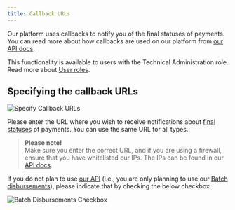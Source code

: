```yaml
---
title: Callback URLs
---
```


Our platform uses callbacks to notify you of the final statuses of payments. You can read more about how callbacks are used on our platform from [our API docs](https://docs.pawapay.co.uk/#section/Using-the-API/Callback-URLs).

This functionality is available to users with the Technical Administration role. Read more about [User roles](/v1/docs/user-roles).

## Specifying the callback URLs

![Specify Callback URLs](https://cdn.document360.io/32e6fd9e-30a7-4a81-b2d6-2f89eb3bbb0d/Images/Documentation/cu1.png)

Please enter the URL where you wish to receive notifications about [final statuses](/v1/docs/transaction-statuses) of payments. You can use the same URL for all types.

> **Please note!**  
> Make sure you enter the correct URL, and if you are using a firewall, ensure that you have whitelisted our IPs. The IPs can be found in our [API docs](https://docs.pawapay.co.uk/#section/Using-the-API/Callback-URLs).

If you do not plan to use [our API](https://docs.pawapay.co.uk/) (i.e., you are only planning to use our [Batch disbursements](/v1/docs/batch-disbursements)), please indicate that by checking the below checkbox.

![Batch Disbursements Checkbox](https://cdn.document360.io/32e6fd9e-30a7-4a81-b2d6-2f89eb3bbb0d/Images/Documentation/cu2.png)